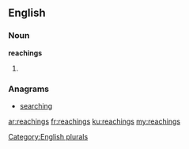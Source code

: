 ==English==

===Noun===
'''reachings'''

# {{plural of|[[reaching]]}}

===Anagrams===
* [[searching#English|searching]]

[[Category:English plurals]]

[[ar:reachings]]
[[fr:reachings]]
[[ku:reachings]]
[[my:reachings]]